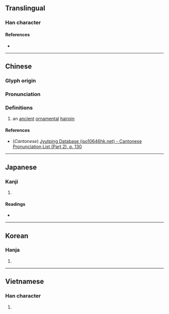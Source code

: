 {{character info/new}}
==Translingual==

===Han character===
{{Han char|rn=75|rad=木|as=09|sn=13|four=40927|canj=DYBB|ids=⿰木帝}}

====References====
* {{Han ref|kx=0541.160|dkj=15179|dj=0929.060|hdz=21254.190|uh=6974|ud=26996|bh=DDE8|bd=56808}}

----

==Chinese==
{{zh-forms}}

===Glyph origin===
{{Han etym}}

===Pronunciation===
{{zh-pron
|m=tì
|c=tai3
|mc=y
|oc=y
|ma=
|cat=n
}}

===Definitions===
{{zh-hanzi}}

# an [[ancient]] [[ornamental]] [[hairpin]]

====References====
* (''Cantonese'') [http://www.iso10646hk.net/jp/document/download.jsp Jyutping Database (iso10646hk.net) - Cantonese Pronunciation List (Part 2), p. 130]

----

==Japanese==

===Kanji===
{{ja-kanji|grade=|rs=木09}}

# {{defn|lang=ja|sort=木09}}

====Readings====
* {{ja-readings|goon=たい|kanon=てい|on=[[ち]] (chi), [[し]] (shi)|kun=[[かんざし]] (kanzashi), [[ね]] (ne)}}

----

==Korean==

===Hanja===
{{ko-hanja|hangeul=체|rv=che|mr=ch'e}}

# {{defn|lang=ko|sort=木09}}

----

==Vietnamese==

===Han character===
{{vi-readings|rs=木09|hanviet=ghế}}

# {{defn|lang=vi|sort=木09}}